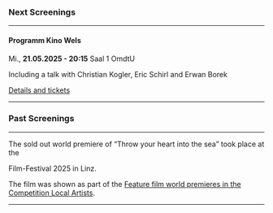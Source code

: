 ### Next Screenings

***

#### Programm Kino Wels

Mi., **21.05.2025 - 20:15** Saal 1 OmdtU

Including a talk with Christian Kogler, Eric Schirl and Erwan Borek

[Details and tickets](https://programmkinowels.at/specials/wirf-dein-herz-ins-meer)

***

### Past Screenings

***

The sold out world premiere of “Throw your heart into the sea” took place at the

<CrossingEuropeLink />

Film-Festival 2025 in Linz.

The film was shown as part of the
[Feature film world premieres in the Competition Local Artists](https://www.crossingeurope.at/en/news/feature_film_world_premieres_in_the_competition_local_artists).

<CrossingEuropeImage />

***
